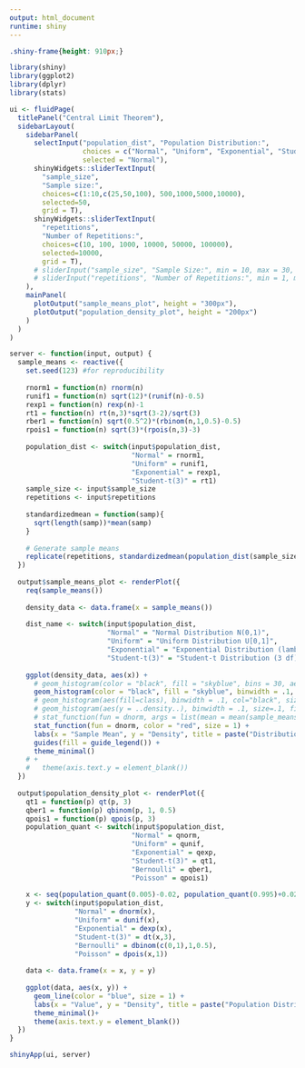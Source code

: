 ```yaml
---
output: html_document
runtime: shiny
---
```


```css
.shiny-frame{height: 910px;}
```  

```r
library(shiny)
library(ggplot2)
library(dplyr)
library(stats)

ui <- fluidPage(
  titlePanel("Central Limit Theorem"),
  sidebarLayout(
    sidebarPanel(
      selectInput("population_dist", "Population Distribution:",
                  choices = c("Normal", "Uniform", "Exponential", "Student-t(3)"),
                  selected = "Normal"),
      shinyWidgets::sliderTextInput(
        "sample_size",
        "Sample size:",
        choices=c(1:10,c(25,50,100), 500,1000,5000,10000),
        selected=50, 
        grid = T),
      shinyWidgets::sliderTextInput(
        "repetitions",
        "Number of Repetitions:",
        choices=c(10, 100, 1000, 10000, 50000, 100000),
        selected=10000, 
        grid = T),
      # sliderInput("sample_size", "Sample Size:", min = 10, max = 30, value = 30),
      # sliderInput("repetitions", "Number of Repetitions:", min = 1, max = 1000, value = 100),
    ),
    mainPanel(
      plotOutput("sample_means_plot", height = "300px"),
      plotOutput("population_density_plot", height = "200px")
    )
  )
)

server <- function(input, output) {
  sample_means <- reactive({
    set.seed(123) #for reproducibility
    
    rnorm1 = function(n) rnorm(n)
    runif1 = function(n) sqrt(12)*(runif(n)-0.5)
    rexp1 = function(n) rexp(n)-1
    rt1 = function(n) rt(n,3)*sqrt(3-2)/sqrt(3)
    rber1 = function(n) sqrt(0.5^2)*(rbinom(n,1,0.5)-0.5)
    rpois1 = function(n) sqrt(3)*(rpois(n,3)-3)
    
    population_dist <- switch(input$population_dist,
                              "Normal" = rnorm1,
                              "Uniform" = runif1,
                              "Exponential" = rexp1,
                              "Student-t(3)" = rt1)
    sample_size <- input$sample_size
    repetitions <- input$repetitions
    
    standardizedmean = function(samp){
      sqrt(length(samp))*mean(samp)
    }
    
    # Generate sample means
    replicate(repetitions, standardizedmean(population_dist(sample_size)))
  })
  
  output$sample_means_plot <- renderPlot({
    req(sample_means())
    
    density_data <- data.frame(x = sample_means())
    
    dist_name <- switch(input$population_dist,
                        "Normal" = "Normal Distribution N(0,1)",
                        "Uniform" = "Uniform Distribution U[0,1]",
                        "Exponential" = "Exponential Distribution (lambda=1)",
                        "Student-t(3)" = "Student-t Distribution (3 df)")
    
    ggplot(density_data, aes(x)) +
      # geom_histogram(color = "black", fill = "skyblue", bins = 30, aes(y = ..density..)) +
      geom_histogram(color = "black", fill = "skyblue", binwidth = .1, size=.1, aes(y = after_stat(density))) +
      # geom_histogram(aes(fill=class), binwidth = .1, col="black", size=.1) +
      # geom_histogram(aes(y = ..density..), binwidth = .1, size=.1, fill = "skyblue", color = "black") +
      # stat_function(fun = dnorm, args = list(mean = mean(sample_means()), sd = sd(sample_means())), color = "red", size = 1) +
      stat_function(fun = dnorm, color = "red", size = 1) +
      labs(x = "Sample Mean", y = "Density", title = paste("Distribution of standardized Sample Means:", dist_name)) +
      guides(fill = guide_legend()) +
      theme_minimal() 
    # +
    #   theme(axis.text.y = element_blank())
  })
  
  output$population_density_plot <- renderPlot({
    qt1 = function(p) qt(p, 3)
    qber1 = function(p) qbinom(p, 1, 0.5)
    qpois1 = function(p) qpois(p, 3)
    population_quant <- switch(input$population_dist,
                              "Normal" = qnorm,
                              "Uniform" = qunif,
                              "Exponential" = qexp,
                              "Student-t(3)" = qt1,
                              "Bernoulli" = qber1,
                              "Poisson" = qpois1)
    
    x <- seq(population_quant(0.005)-0.02, population_quant(0.995)+0.02, length.out = 1000)
    y <- switch(input$population_dist,
                "Normal" = dnorm(x),
                "Uniform" = dunif(x),
                "Exponential" = dexp(x),
                "Student-t(3)" = dt(x,3),
                "Bernoulli" = dbinom(c(0,1),1,0.5),
                "Poisson" = dpois(x,1))
    
    data <- data.frame(x = x, y = y)
    
    ggplot(data, aes(x, y)) +
      geom_line(color = "blue", size = 1) +
      labs(x = "Value", y = "Density", title = paste("Population Distribution:", input$population_dist)) +
      theme_minimal()+
      theme(axis.text.y = element_blank())
  })
}

shinyApp(ui, server)
```

